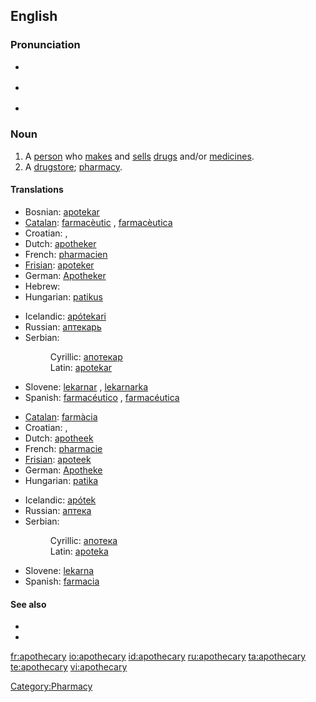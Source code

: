 ==English==

===Pronunciation===
*{{a|RP}} {{IPA|/əpˈɒθɪkˌəɻi/}}
*{{a|US}} {{IPA|/əpˈɑθəkˌəɻi/}}
*{{audio|en-us-apothecary.ogg|Audio (US)}}

===Noun===
{{en-noun|apothecaries}}

# A [[person]] who [[make]]s and [[sell]]s [[drug]]s and/or [[medicine]]s.
# A [[drugstore]]; [[pharmacy]].

====Translations====
{{trans-top|a person}}
*Bosnian: [[apotekar#Bosnian|apotekar]] {{m}}
*[[Catalan]]: [[farmacèutic]] {{m}}, [[farmacèutica]] {{f}}
*Croatian: {{t|hr|apotekar|m}}, {{t|hr|ljekarnik|m}}
*Dutch: [[apotheker]] {{m}}
*French: [[pharmacien]] {{m}}
*[[Frisian]]: [[apoteker]] {{m}}
*German: [[Apotheker]] {{m}}
*Hebrew: {{he-translation|רוקח|rokeiach}}
*Hungarian: [[patikus]]
{{trans-mid}}
*Icelandic: [[apótekari]] {{m}}
*Russian: [[аптекарь]] {{m}}
*Serbian:
*:Cyrillic: [[апотекар#Serbian|апотекар]] {{m}}
*:Latin: [[apotekar#Serbian|apotekar]] {{m}}
*Slovene: [[lekarnar]] {{m}}, [[lekarnarka]] {{f}}
*Spanish: [[farmacéutico]] {{m}}, [[farmacéutica]] {{f}}
{{trans-bottom}}

{{trans-top|a drugstore}}
*[[Catalan]]: [[farmàcia]] {{m}}
*Croatian: {{t|hr|apoteka|f}}, {{t|hr|ljekarna|f}}
*Dutch: [[apotheek]] {{m}}
*French: [[pharmacie]] {{f}}
*[[Frisian]]: [[apoteek]] {{n}}
*German: [[Apotheke]] {{f}}
*Hungarian: [[patika]]
{{trans-mid}}
*Icelandic: [[apótek]] {{n}}
*Russian: [[аптека]] {{f}}
*Serbian:
*:Cyrillic: [[апотека#Serbian|апотека]] {{f}}
*:Latin: [[apoteka#Serbian|apoteka]] {{f}}
*Slovene: [[lekarna]] {{f}}
*Spanish: [[farmacia]] {{m}}
{{trans-bottom}}

====See also====
*{{pedialite|Apothecary}}
*{{pedialite|Pharmacy}}

[[Category:Pharmacy]]

[[fr:apothecary]]
[[io:apothecary]]
[[id:apothecary]]
[[ru:apothecary]]
[[ta:apothecary]]
[[te:apothecary]]
[[vi:apothecary]]